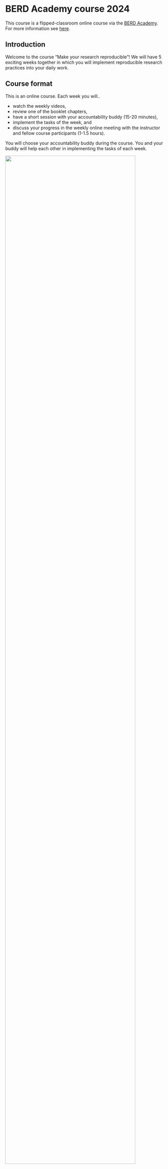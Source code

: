 # BERD Academy course 2024 {.unnumbered}

This course is a flipped-classroom online course via the [BERD Academy](https://www.berd-nfdi.de/berd-academy).
For more information see [here](https://www.berd-nfdi.de/berd-academy/reproducibility-2024/).

## Introduction

Welcome to the course "Make your research reproducible"!
We will have 5 exciting weeks together in which you will implement reproducible
research practices into your daily work.

## Course format

This is an online course. Each week you will..

- watch the weekly videos,
- review one of the booklet chapters,
- have a short session with your accountability buddy (15-20 minutes), 
- implement the tasks of the week, and
- discuss your progress in the weekly online meeting with the instructor and 
fellow course participants (1-1.5 hours).

You will choose your accountability buddy during the course. You and your 
buddy will help each other in implementing the tasks of each week.

![](images/course-concept.jpg){width=90%}

The course includes 5 Online Meetings, in which you will discuss the week’s contents with an expert and fellow participants:

| Meeting   | Date & Time (CEST)    | Topic | Expert |
|-----------|-----------------------|-------|--------|
| 1 | Sep 25, 3:00 – 4:30 pm  | Reproducible research and how to get there | [Heidi Seibold](https://digital-research.academy/trainers/HeidiSeibold/) |
| 2 | Oct 02, 3:00 – 4:30 pm  | Get your research project organized | [Susann Auer](https://digital-research.academy/trainers/SusannAuer/) |
| 3 | Oct 09, 3:00 – 4:30 pm  | Computational workflows 1 | [Heidi Seibold](https://digital-research.academy/trainers/HeidiSeibold/) |
| 4 | Oct 16, 3:00 – 4:30 pm  | Computational workflows 2 | [Rabea Müller](https://digital-research.academy/trainers/RabeaMueller/) |
| 5 | Oct 23, 3:00 – 4:30 pm  | Publishing research outputs | [Rabea Müller](https://digital-research.academy/trainers/RabeaMueller/) |



